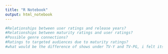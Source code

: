 ```yaml
---
title: "R Notebook"
output: html_notebook
---
```


```r
#Relationships between user ratings and release years?
#Relationships between maturity ratings and user ratings?
#Possible genre connections?
#Ratings to targeted audiences due to maturity ratings?
#what would be the difference of shows under TV-Y and TV-PG, i felt its the same since both are suitable for kids, just one end suggest parental guidance?
```

